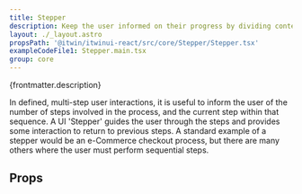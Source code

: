 ```yaml
---
title: Stepper
description: Keep the user informed on their progress by dividing content into logical steps.
layout: ./_layout.astro
propsPath: '@itwin/itwinui-react/src/core/Stepper/Stepper.tsx'
exampleCodeFile1: Stepper.main.tsx
group: core
---
```



<p>{frontmatter.description}</p>

<LiveExample src={frontmatter.exampleCodeFile1} />

In defined, multi-step user interactions, it is useful to inform the user of the number of steps involved in the process, and the current step within that sequence. A UI 'Stepper' guides the user through the steps and provides some interaction to return to previous steps. A standard example of a stepper would be an e-Commerce checkout process, but there are many others where the user must perform sequential steps.

## Props

<PropsTable path={frontmatter.propsPath} />
